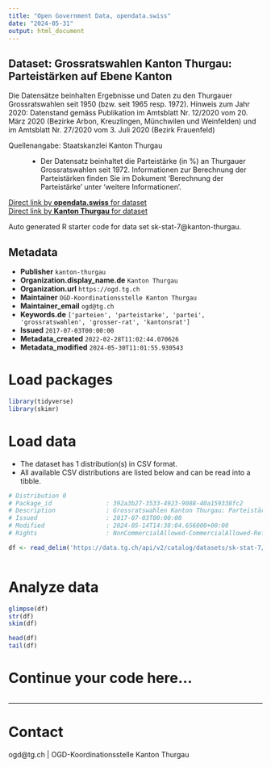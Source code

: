 ```yaml
---
title: "Open Government Data, opendata.swiss"
date: "2024-05-31"
output: html_document
---
```


## Dataset: Grossratswahlen Kanton Thurgau: Parteistärken auf Ebene Kanton

Die Datensätze beinhalten Ergebnisse und Daten zu den Thurgauer Grossratswahlen seit 1950 (bzw. seit 1965 resp. 1972).
Hinweis zum Jahr 2020: Datenstand gemäss Publikation im Amtsblatt Nr. 12/2020 vom 20. März 2020 (Bezirke Arbon, Kreuzlingen, Münchwilen und Weinfelden) und im Amtsblatt Nr. 27/2020 vom 3. Juli 2020 (Bezirk Frauenfeld)

Quellenangabe: Staatskanzlei Kanton Thurgau
: -  Der Datensatz beinhaltet die Parteistärke (in %) an Thurgauer Grossratswahlen seit 1972. 
Informationen zur Berechnung der Parteistärken finden Sie im Dokument 'Berechnung der Parteistärke' unter 'weitere Informationen'.

[Direct link by **opendata.swiss** for dataset](https://opendata.swiss/de/dataset/grossratswahlen-kanton-thurgau-parteistarken-auf-ebene-kanton)<br>
[Direct link by **Kanton Thurgau** for dataset](https://data.tg.ch/explore/dataset/sk-stat-7/)

Auto generated R starter code for data set sk-stat-7@kanton-thurgau.

## Metadata

- **Publisher** `kanton-thurgau`
- **Organization.display_name.de** `Kanton Thurgau`
- **Organization.url** `https://ogd.tg.ch`
- **Maintainer** `OGD-Koordinationsstelle Kanton Thurgau`
- **Maintainer_email** `ogd@tg.ch`
- **Keywords.de** `['parteien', 'parteistarke', 'partei', 'grossratswahlen', 'grosser-rat', 'kantonsrat']`
- **Issued** `2017-07-03T00:00:00`
- **Metadata_created** `2022-02-28T11:02:44.070626`
- **Metadata_modified** `2024-05-30T11:01:55.930543`


# Load packages

```r

library(tidyverse)
library(skimr)

```

# Load data

-   The dataset has 1 distribution(s) in CSV format.
-   All available CSV distributions are listed below and can be read into a tibble.

```r

# Distribution 0
# Package_id               : 392a3b27-3533-4923-9088-40a159338fc2
# Description              : Grossratswahlen Kanton Thurgau: Parteistärken auf Ebene Kanton (csv)
# Issued                   : 2017-07-03T00:00:00
# Modified                 : 2024-05-14T14:38:04.656000+00:00
# Rights                   : NonCommercialAllowed-CommercialAllowed-ReferenceRequired

df <- read_delim('https://data.tg.ch/api/v2/catalog/datasets/sk-stat-7/exports/csv')



```

# Analyze data

```r

glimpse(df)
str(df)
skim(df)

head(df)
tail(df)

```

# Continue your code here...

```r

```

------------------------------------------------------------------------

# Contact

ogd@tg.ch | OGD-Koordinationsstelle Kanton Thurgau
